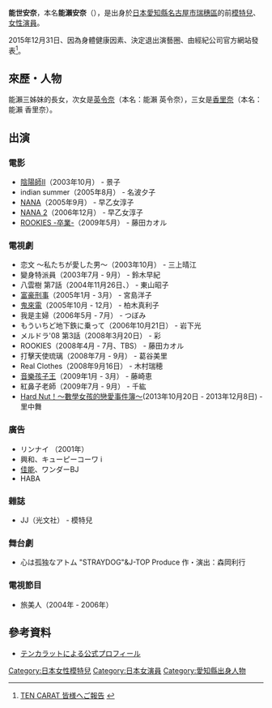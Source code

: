{{blpsources|time=2020-04-17}}
{{藝人
| 姓名 = 能世安奈
| 類型 = 女演員
| 圖片名稱 = 
| 圖片尺寸 = 
| 圖片簡介 = 
| 原名 =
| 英文名 = Nose Anna
| 外文名 = のせ あんな
| 外文 = ja
| 綽號 = 
| 出生日期 = {{birth_date_and _age|1979|3|9}}
| 出生地點 = {{JPN}}[[愛知縣|愛知縣]][[名古屋市|名古屋市]]
| 逝世日期 = 
| 逝世地點 = 
| 國籍 = {{JPN}}
| 母校 = [[名古屋|名古屋]]音樂大學畢業
| 宗教信仰 = 
| 語言 = [[日語|日語]]
| 經紀公司 = {{lang|ja|テンカラット所属}}
| 活躍年代 = 1998年-2015年
| 網站 =
| imdb =  
}}
{{Japanese|japanese=能世 安奈|kana=能世 あんな|romaji=Nose Anna}}

'''能世安奈'''{{BD|1979年|3月9日|catIdx=Anna Nose}}，本名'''能瀨安奈'''（{{lang|ja|のせ あんな|}}），是出身於[[日本|日本]][[愛知縣|愛知縣]][[名古屋市|名古屋市]][[瑞穗區|瑞穗區]]的前[[模特兒|模特兒]]、[[女性|女性]][[演員|演員]]。

2015年12月31日、因為身體健康因素、決定退出演藝圈、由經紀公司官方網站發表<ref>[http://www.tencarat.co.jp/blog/571/ TEN CARAT 皆様へご報告] {{webarchive|url=https://web.archive.org/web/20160107175837/http://www.tencarat.co.jp/blog/571/ |date=2016-01-07 }}</ref>。

== 來歷・人物 ==
能瀨三姊妹的長女，次女是[[英令奈|英令奈]]（本名：能瀨 英令奈），三女是[[香里奈|香里奈]]（本名：能瀨 香里奈）。

== 出演 ==
=== 電影 ===
* [[陰陽師|陰陽師II]]（2003年10月） - 景子
* indian summer（2005年8月） - 名波夕子
* [[NANA_(電影)|NANA]]（2005年9月） - 早乙女淳子
* [[NANA_2|NANA 2]]（2006年12月） - 早乙女淳子
* [[教頭當家|ROOKIES -卒業-]]（2009年5月） - 藤田カオル

=== 電視劇 ===
* 恋文 〜私たちが愛した男〜（2003年10月） - 三上晴江
* 變身特派員（2003年7月 - 9月） - 鈴木早紀
* 八雲樹 第7話（2004年11月26日、） - 東山昭子 
* [[富豪刑事|富豪刑事]]（2005年1月 - 3月） - 宮島洋子
* [[鬼來電|鬼來電]]（2005年10月 - 12月） - 柏木真利子
* 我是主婦（2006年5月 - 7月） - つぼみ
* もういちど地下鉄に乗って（2006年10月21日） - 岩下光
* メルドラ'08 第3話（2008年3月20日） - 彩
* ROOKIES（2008年4月 - 7月、TBS） - 藤田カオル
* 打擊天使琉璃（2008年7月 - 9月） - 葛谷美里
* Real Clothes（2008年9月16日） - 木村瑞穂
* [[音樂孩子王|音樂孩子王]]（2009年1月 - 3月） - 藤崎恵
* 紅鼻子老師（2009年7月 - 9月） - 千紘
* [[Hard_Nut！～數學女孩的戀愛事件簿～|Hard Nut！～數學女孩的戀愛事件簿～]](2013年10月20日 - 2013年12月8日) - 里中舞

=== 廣告 ===
* リンナイ （2001年）
* 興和、キューピーコーワ i
* [[佳能|佳能]]、ワンダーBJ
* HABA

=== 雜誌 ===
* JJ（光文社） - 模特兒

=== 舞台劇 ===
* 心は孤独なアトム "STRAYDOG"&J-TOP Produce 作・演出：森岡利行

=== 電視節目 ===
* 旅美人（2004年 - 2006年）

== 參考資料 ==
{{reflist}}
* {{ja}}[https://web.archive.org/web/20090905020156/http://www.tencarat.co.jp/web/nose_anna.html テンカラットによる公式プロフィール]

{{DEFAULTSORT:Nose Anna}}
[[Category:日本女性模特兒|Category:日本女性模特兒]]
[[Category:日本女演員|Category:日本女演員]]
[[Category:愛知縣出身人物|Category:愛知縣出身人物]]